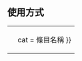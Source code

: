 <includeonly></includeonly><noinclude>{{template doc page viewed directly}}</noinclude>
== 使用方式 ==
{| style="background: none"
|<code><pre>
{{CategoryTOC Japan Romaji
| cat = 條目名稱
}}
</pre></code>
|}
<span style="font-size:95%;">

<includeonly>
[[Category:維基百科分類目錄模板|{{PAGENAME}}]]
[[Category:分類頁模板|{{PAGENAME}}]]

</includeonly>